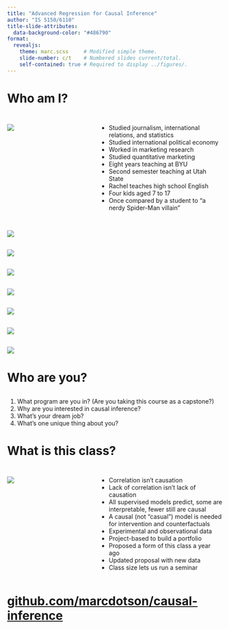 ```yaml
---
title: "Advanced Regression for Causal Inference"
author: "IS 5150/6110"
title-slide-attributes:
  data-background-color: "#486790"
format: 
  revealjs:
    theme: marc.scss     # Modified simple theme.
    slide-number: c/t    # Numbered slides current/total.
    self-contained: true # Required to display ../figures/.
---
```


# Who am I?

## 

:::: {.columns .v-center}

::: {.column width="40%"}
![](../figures/dotson-family.png){fig-align="center"}
:::

::: {.column width="60%"}
::: {.incremental}
- Studied journalism, international relations, and statistics
- Studied international political economy
- Worked in marketing research
- Studied quantitative marketing
- Eight years teaching at BYU
- Second semester teaching at Utah State
- Rachel teaches high school English
- Four kids aged 7 to 17
- Once compared by a student to "a nerdy Spider-Man villain"
:::
:::

::::

## 

![](../figures/venn01-01.png){fig-align="center"}

## 

![](../figures/venn01-02.png){fig-align="center"}

## 

![](../figures/venn01-03.png){fig-align="center"}

## {visibility="uncounted"}

![](../figures/venn01-15.png){fig-align="center"}

## {visibility="uncounted"}

![](../figures/venn01-19.png){fig-align="center"}

## {visibility="uncounted"}

![](../figures/venn03-03.png){fig-align="center"}

## 

![](../figures/venn03-04.png){fig-align="center"}

# Who are you?

## 

1. What program are you in? (Are you taking this course as a capstone?)
2. Why are you interested in causal inference?
3. What’s your dream job?
4. What's one unique thing about you?

# What is this class?

## 

:::: {.columns .v-center}

::: {.column width="40%"}
![](../figures/lse.png){fig-align="center"}
:::

::: {.column width="60%"}
::: {.incremental}
- Correlation isn’t causation
- Lack of correlation isn't lack of causation
-	All supervised models predict, some are interpretable, fewer still are causal
-	A causal (not "casual") model is needed for intervention and counterfactuals
-	Experimental and observational data
-	Project-based to build a portfolio
- Proposed a form of this class a year ago
- Updated proposal with new data
- Class size lets us run a seminar
:::
:::

::::

# [github.com/marcdotson/causal-inference](https://github.com/marcdotson/causal-inference) {background-color="#486790"}
